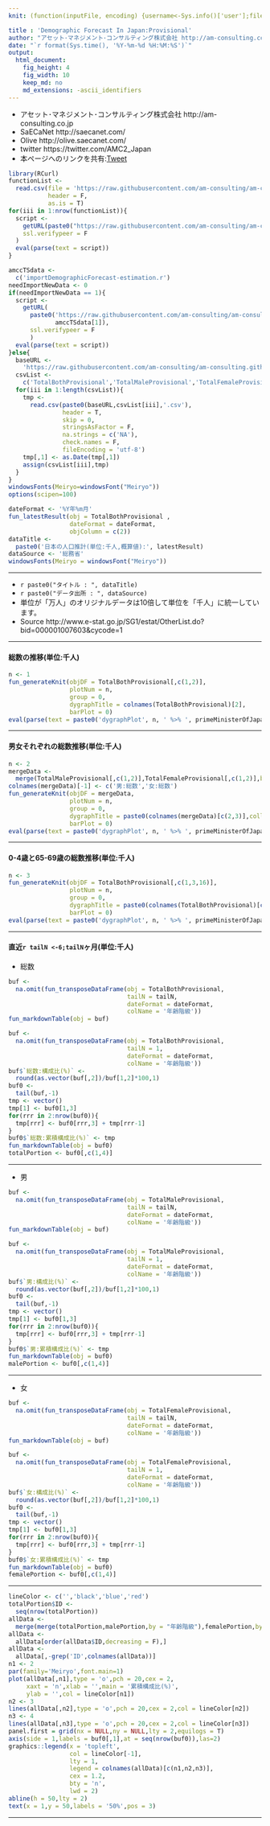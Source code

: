 ```yaml
---
knit: (function(inputFile, encoding) {username<-Sys.info()['user'];fileName<-'defaultPath.csv';pathToFile <-paste0('C:/Users/', username,'/Desktop/pathToCSV/');setwd(pathToFile);buf0<-read.csv(fileName,header = F,skip = 0,stringsAsFactor = F,check.names = F,fileEncoding = 'utf-8');timeStamp<-format(Sys.time(),'%Y%m%d%H%M%S');rmarkdown::render(inputFile, encoding = encoding, output_file = paste0('C:/Users/',username,buf0[2,1],'charts/','am-consulting.co.jp-DemographicForecastProvisional.html')) })

title : 'Demographic Forecast In Japan:Provisional'
author: "アセット･マネジメント･コンサルティング株式会社 http://am-consulting.co.jp"
date: "`r format(Sys.time(), '%Y-%m-%d %H:%M:%S')`"
output: 
  html_document:
    fig_height: 4
    fig_width: 10
    keep_md: no
    md_extensions: -ascii_identifiers
---
```

<link href="http://knowledgevault.saecanet.com/components/rmarkdown-html.css" rel="stylesheet">
<style>.main-container {max-width : 1000px;}</style>
<script src="http://knowledgevault.saecanet.com/components/JavascriptCode.js"></script>

- アセット･マネジメント･コンサルティング株式会社 http://am-consulting.co.jp
- SaECaNet http://saecanet.com/
- Olive http://olive.saecanet.com/
- twitter https://twitter.com/AMC2_Japan
- 本ページへのリンクを共有:<a href="https://twitter.com/share" class="twitter-share-button" data-via="AMC2_Japan" data-size="large">Tweet</a> <script>!function(d,s,id){var js,fjs=d.getElementsByTagName(s)[0],p=/^http:/.test(d.location)?'http':'https';if(!d.getElementById(id)){js=d.createElement(s);js.id=id;js.src=p+'://platform.twitter.com/widgets.js';fjs.parentNode.insertBefore(js,fjs);}}(document, 'script', 'twitter-wjs');</script>

```r
library(RCurl)
functionList <-
  read.csv(file = 'https://raw.githubusercontent.com/am-consulting/am-consulting.github.io/master/csv/functionList.csv',
           header = F,
           as.is = T)
for(iii in 1:nrow(functionList)){
  script <- 
    getURL(paste0("https://raw.githubusercontent.com/am-consulting/am-consulting.github.io/master/", functionList[iii,1]),
    ssl.verifypeer = F
  )
  eval(parse(text = script))
}
```

```r
amccTSdata <- 
  c('importDemographicForecast-estimation.r')
needImportNewData <- 0
if(needImportNewData == 1){  
  script <-
    getURL(
      paste0('https://raw.githubusercontent.com/am-consulting/am-consulting.github.io/master/',
             amccTSdata[1]),
      ssl.verifypeer = F
      )
  eval(parse(text = script))
}else{
  baseURL <- 
    'https://raw.githubusercontent.com/am-consulting/am-consulting.github.io/master/csv/'
  csvList <- 
    c('TotalBothProvisional','TotalMaleProvisional','TotalFemaleProvisional')
  for(iii in 1:length(csvList)){
    tmp <-
      read.csv(paste0(baseURL,csvList[iii],'.csv'), 
               header = T,
               skip = 0, 
               stringsAsFactor = F, 
               na.strings = c('NA'), 
               check.names = F, 
               fileEncoding = 'utf-8')
    tmp[,1] <- as.Date(tmp[,1])
    assign(csvList[iii],tmp)
  }
}
windowsFonts(Meiryo=windowsFont("Meiryo"))
options(scipen=100)
```

```r
dateFormat <- '%Y年%m月'
fun_latestResult(obj = TotalBothProvisional ,
                 dateFormat = dateFormat,
                 objColumn = c(2))
dataTitle <- 
  paste0('日本の人口推計(単位:千人,概算値):', latestResult)
dataSource <- '総務省'
windowsFonts(Meiryo = windowsFont("Meiryo"))
```

***

- `r paste0("タイトル : ", dataTitle)`
- `r paste0("データ出所 : ", dataSource)`
- 単位が「万人」のオリジナルデータは10倍して単位を「千人」に統一しています。
- Source http://www.e-stat.go.jp/SG1/estat/OtherList.do?bid=000001007603&cycode=1

***

#### 総数の推移(単位:千人)

```r
n <- 1
fun_generateKnit(objDF = TotalBothProvisional[,c(1,2)],
                 plotNum = n,
                 group = 0,
                 dygraphTitle = colnames(TotalBothProvisional)[2],
                 barPlot = 0)
eval(parse(text = paste0('dygraphPlot', n, ' %>% ', primeMinisterOfJapan_dygraph)))
```

***

#### 男女それぞれの総数推移(単位:千人)

```r
n <- 2
mergeData <-
  merge(TotalMaleProvisional[,c(1,2)],TotalFemaleProvisional[,c(1,2)],by = 'Date')
colnames(mergeData)[-1] <- c('男:総数','女:総数')
fun_generateKnit(objDF = mergeData,
                 plotNum = n,
                 group = 0,
                 dygraphTitle = paste0(colnames(mergeData)[c(2,3)],collapse = ' × '),
                 barPlot = 0)
eval(parse(text = paste0('dygraphPlot', n, ' %>% ', primeMinisterOfJapan_dygraph)))
```

***

#### 0-4歳と65-69歳の総数推移(単位:千人)

```r
n <- 3
fun_generateKnit(objDF = TotalBothProvisional[,c(1,3,16)],
                 plotNum = n,
                 group = 0,
                 dygraphTitle = paste0(colnames(TotalBothProvisional)[c(3,16)],collapse = ' × '),
                 barPlot = 0)
eval(parse(text = paste0('dygraphPlot', n, ' %>% ', primeMinisterOfJapan_dygraph)))
```

***

#### 直近`r tailN <-6;tailN`ヶ月(単位:千人)
- 総数

```r
buf <-
  na.omit(fun_transposeDataFrame(obj = TotalBothProvisional,
                                 tailN = tailN,
                                 dateFormat = dateFormat,
                                 colName = '年齢階級'))
fun_markdownTable(obj = buf)
```

```r
buf <-
  na.omit(fun_transposeDataFrame(obj = TotalBothProvisional,
                                 tailN = 1,
                                 dateFormat = dateFormat,
                                 colName = '年齢階級'))
buf$`総数:構成比(%)` <- 
  round(as.vector(buf[,2])/buf[1,2]*100,1)
buf0 <-
  tail(buf,-1)
tmp <- vector()
tmp[1] <- buf0[1,3]
for(rrr in 2:nrow(buf0)){
  tmp[rrr] <- buf0[rrr,3] + tmp[rrr-1]
}
buf0$`総数:累積構成比(%)` <- tmp
fun_markdownTable(obj = buf0)
totalPortion <- buf0[,c(1,4)]
```

***
- 男

```r
buf <-
  na.omit(fun_transposeDataFrame(obj = TotalMaleProvisional,
                                 tailN = tailN,
                                 dateFormat = dateFormat,
                                 colName = '年齢階級'))
fun_markdownTable(obj = buf)
```

```r
buf <-
  na.omit(fun_transposeDataFrame(obj = TotalMaleProvisional,
                                 tailN = 1,
                                 dateFormat = dateFormat,
                                 colName = '年齢階級'))
buf$`男:構成比(%)` <- 
  round(as.vector(buf[,2])/buf[1,2]*100,1)
buf0 <-
  tail(buf,-1)
tmp <- vector()
tmp[1] <- buf0[1,3]
for(rrr in 2:nrow(buf0)){
  tmp[rrr] <- buf0[rrr,3] + tmp[rrr-1]
}
buf0$`男:累積構成比(%)` <- tmp
fun_markdownTable(obj = buf0)
malePortion <- buf0[,c(1,4)]
```

***
- 女

```r
buf <-
  na.omit(fun_transposeDataFrame(obj = TotalFemaleProvisional,
                                 tailN = tailN,
                                 dateFormat = dateFormat,
                                 colName = '年齢階級'))
fun_markdownTable(obj = buf)
```

```r
buf <-
  na.omit(fun_transposeDataFrame(obj = TotalFemaleProvisional,
                                 tailN = 1,
                                 dateFormat = dateFormat,
                                 colName = '年齢階級'))
buf$`女:構成比(%)` <- 
  round(as.vector(buf[,2])/buf[1,2]*100,1)
buf0 <-
  tail(buf,-1)
tmp <- vector()
tmp[1] <- buf0[1,3]
for(rrr in 2:nrow(buf0)){
  tmp[rrr] <- buf0[rrr,3] + tmp[rrr-1]
}
buf0$`女:累積構成比(%)` <- tmp
fun_markdownTable(obj = buf0)
femalePortion <- buf0[,c(1,4)]
```

***

```r
lineColor <- c('','black','blue','red')
totalPortion$ID <- 
  seq(nrow(totalPortion))
allData <-
  merge(merge(totalPortion,malePortion,by = "年齢階級"),femalePortion,by = "年齢階級")
allData <-
  allData[order(allData$ID,decreasing = F),]
allData <-
  allData[,-grep('ID',colnames(allData))]
n1 <- 2
par(family='Meiryo',font.main=1)
plot(allData[,n1],type = 'o',pch = 20,cex = 2,
     xaxt = 'n',xlab = '',main = '累積構成比(%)',
     ylab = '',col = lineColor[n1])
n2 <- 3
lines(allData[,n2],type = 'o',pch = 20,cex = 2,col = lineColor[n2])
n3 <- 4
lines(allData[,n3],type = 'o',pch = 20,cex = 2,col = lineColor[n3])
panel.first = grid(nx = NULL,ny = NULL,lty = 2,equilogs = T)
axis(side = 1,labels = buf0[,1],at = seq(nrow(buf0)),las=2)
graphics::legend(x = 'topleft',
                 col = lineColor[-1],
                 lty = 1,
                 legend = colnames(allData)[c(n1,n2,n3)],
                 cex = 1.2,
                 bty = 'n',
                 lwd = 2)
abline(h = 50,lty = 2)
text(x = 1,y = 50,labels = '50%',pos = 3)
```

***
<script>MakeNegative();</script>
<script>
  (function(i,s,o,g,r,a,m){i['GoogleAnalyticsObject']=r;i[r]=i[r]||function(){
  (i[r].q=i[r].q||[]).push(arguments)},i[r].l=1*new Date();a=s.createElement(o),
  m=s.getElementsByTagName(o)[0];a.async=1;a.src=g;m.parentNode.insertBefore(a,m)
  })(window,document,'script','https://www.google-analytics.com/analytics.js','ga');

  ga('create', 'UA-3077339-5', 'auto');
  ga('send', 'pageview');

</script>
